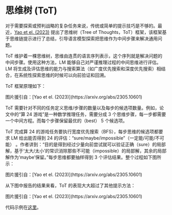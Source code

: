 # 思维树 (ToT)


对于需要探索或预判战略的复杂任务来说，传统或简单的提示技巧是不够的。最近，[Yao et el. (2023)](https://arxiv.org/abs/2305.10601) 提出了思维树（Tree of Thoughts，ToT）框架，该框架基于思维链提示进行了总结，引导语言模型探索把思维作为中间步骤来解决通用问题。

ToT 维护着一棵思维树，思维由连贯的语言序列表示，这个序列就是解决问题的中间步骤。使用这种方法，LM 能够自己对严谨推理过程的中间思维进行评估。LM 将生成及评估思维的能力与搜索算法（如广度优先搜索和深度优先搜索）相结合，在系统性探索思维的时候可以向前验证和回溯。

ToT 框架原理如下：

<Screenshot src={TOT} alt="TOT" />
图片援引自：[Yao et el. (2023)](https://arxiv.org/abs/2305.10601)

ToT 需要针对不同的任务定义思维/步骤的数量以及每步的候选项数量。例如，论文中的“算 24 游戏”是一种数学推理任务，需要分成 3 个思维步骤，每一步都需要一个中间方程。而每个步骤保留最优的（best） 5 个候选项。

ToT 完成算 24 的游戏任务要执行宽度优先搜索（BFS），每步思维的候选项都要求 LM 给出能否得到 24 的评估：“sure/maybe/impossible”（一定能/可能/不可能） 。作者讲到：“目的是得到经过少量向前尝试就可以验证正确（sure）的局部解，基于‘太大/太小’的常识消除那些不可能（impossible）的局部解，其余的局部解作为‘maybe’保留。”每步思维都要抽样得到 3 个评估结果。整个过程如下图所示：

<Screenshot src={TOT2} alt="TOT2" />
图片援引自：[Yao et el. (2023)](https://arxiv.org/abs/2305.10601)

从下图中报告的结果来看，ToT 的表现大大超过了其他提示方法：

<Screenshot src={TOT3} alt="TOT3" />
图片援引自：[Yao et el. (2023)](https://arxiv.org/abs/2305.10601)

代码示例在[这里](https://github.com/princeton-nlp/tree-of-thought-llm)。